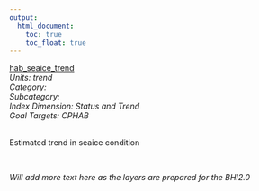```yaml
---
output:
  html_document:
    toc: true
    toc_float: true
---
```


[hab_seaice_trend](https://github.com/OHI-Science/bhi/blob/master/baltic/layers/hab_seaice_trend_gl2018.csv)\
*Units: trend*\
*Category:*\
*Subcategory:*\
*Index Dimension: Status and Trend*\
*Goal Targets: CPHAB*\
<br>

Estimated trend in seaice condition

<br>

*Will add more text here as the layers are prepared for the BHI2.0*

<br>



<br>

